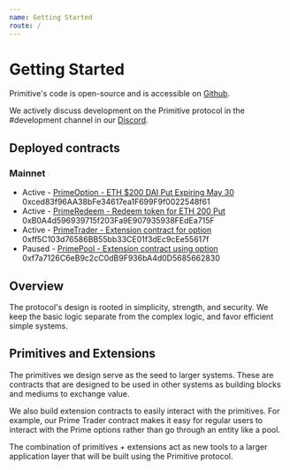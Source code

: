 ```yaml
---
name: Getting Started
route: /
---
```


# Getting Started

Primitive's code is open-source and is accessible on [Github](https://github.com/primitivefinance).

We actively discuss development on the Primitive protocol in the #development channel in our [Discord](https://discord.gg/rzRwJ4K).

## Deployed contracts
### Mainnet
- Active - [PrimeOption - ETH $200 DAI Put Expiring May 30](https://etherscan.io/address/0xced83f96aa38bfe34617ea1f699f9f0022548f61)
0xced83f96AA38bFe34617ea1F699F9f0022548f61
- Active - [PrimeRedeem - Redeem token for ETH 200 Put](https://etherscan.io/address/0xb0a4d596939715f203fa9e907935938fedea715f)
0xB0A4d596939715f203Fa9E907935938FEdEa715F
- Active - [PrimeTrader - Extension contract for option](https://etherscan.io/address/0xff5c103d76586bb55bb33ce01f3dec9cee55617f)
0xff5C103d76586BB55bb33CE01f3dEc9cEe55617f
- Paused - [PrimePool - Extension contract using option](https://etherscan.io/address/0xf7a7126C6eB9c2cC0dB9F936bA4d0D5685662830)
0xf7a7126C6eB9c2cC0dB9F936bA4d0D5685662830

## Overview

The protocol's design is rooted in simplicity, strength, and security. We keep the basic logic
separate from the complex logic, and favor efficient simple systems.

## Primitives and Extensions

The primitives we design serve as the seed to larger systems. These are contracts that are designed to be used in other
systems as building blocks and mediums to exchange value.

We also build extension contracts to easily interact with the primitives. For example, our Prime Trader
contract makes it easy for regular users to interact with the Prime options rather than go through an entity like
a pool.

The combination of primitives + extensions act as new tools to a larger application layer that will
be built using the Primitive protocol.